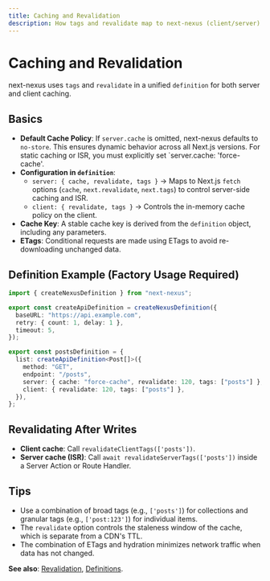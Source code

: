 ```yaml
---
title: Caching and Revalidation
description: How tags and revalidate map to next‑nexus (client/server) and Next.js ISR.
---
```


# Caching and Revalidation

next-nexus uses `tags` and `revalidate` in a unified `definition` for both server and client caching.

## Basics

- **Default Cache Policy**: If `server.cache` is omitted, next-nexus defaults to `no-store`. This ensures dynamic behavior across all Next.js versions. For static caching or ISR, you must explicitly set `server.cache: 'force-cache'.
- **Configuration in `definition`**:
  - `server: { cache, revalidate, tags }` → Maps to Next.js `fetch` options (`cache`, `next.revalidate`, `next.tags`) to control server-side caching and ISR.
  - `client: { revalidate, tags }` → Controls the in-memory cache policy on the client.
- **Cache Key**: A stable cache key is derived from the `definition` object, including any parameters.
- **ETags**: Conditional requests are made using ETags to avoid re-downloading unchanged data.

## Definition Example (Factory Usage Required)

```ts path=null start=null
import { createNexusDefinition } from "next-nexus";

export const createApiDefinition = createNexusDefinition({
  baseURL: "https://api.example.com",
  retry: { count: 1, delay: 1 },
  timeout: 5,
});

export const postsDefinition = {
  list: createApiDefinition<Post[]>({
    method: "GET",
    endpoint: "/posts",
    server: { cache: "force-cache", revalidate: 120, tags: ["posts"] },
    client: { revalidate: 120, tags: ["posts"] },
  }),
};
```

## Revalidating After Writes

- **Client cache**: Call `revalidateClientTags(['posts'])`.
- **Server cache (ISR)**: Call `await revalidateServerTags(['posts'])` inside a Server Action or Route Handler.

## Tips

- Use a combination of broad tags (e.g., `['posts']`) for collections and granular tags (e.g., `['post:123']`) for individual items.
- The `revalidate` option controls the staleness window of the cache, which is separate from a CDN's TTL.
- The combination of ETags and hydration minimizes network traffic when data has not changed.

**See also**: [Revalidation](/en/api/revalidation), [Definitions](/en/api/definitions).

